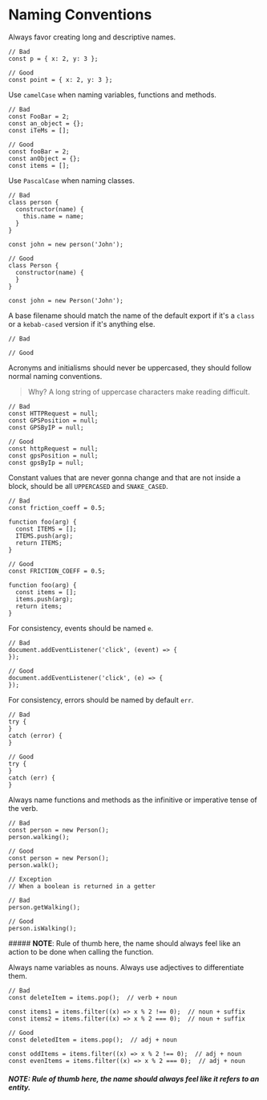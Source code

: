 # Naming Conventions

Always favor creating long and descriptive names.

    // Bad
    const p = { x: 2, y: 3 };
    
    // Good
    const point = { x: 2, y: 3 };

Use `camelCase` when naming variables, functions and methods.

    // Bad
    const FooBar = 2;
    const an_object = {};
    const iTeMs = [];
    
    // Good
    const fooBar = 2;
    const anObject = {};
    const items = [];

Use `PascalCase` when naming classes.

    // Bad
    class person {
      constructor(name) {
        this.name = name;
      }
    }
    
    const john = new person('John');
    
    // Good
    class Person {
      constructor(name) {
      }
    }
    
    const john = new Person('John');

A base filename should match the name of the default export if it's a `class` or a `kebab-cased` version if it's anything else.

    // Bad
    
    // Good

Acronyms and initialisms should never be uppercased, they should follow normal naming conventions.

> Why? A long string of uppercase characters make reading difficult.

    // Bad
    const HTTPRequest = null;
    const GPSPosition = null;
    const GPSByIP = null;
    
    // Good
    const httpRequest = null;
    const gpsPosition = null;
    const gpsByIp = null;

Constant values that are never gonna change and that are not inside a block, should be all `UPPERCASED` and `SNAKE_CASED`.

    // Bad
    const friction_coeff = 0.5;
    
    function foo(arg) {
      const ITEMS = [];
      ITEMS.push(arg);
      return ITEMS;
    }
    
    // Good
    const FRICTION_COEFF = 0.5;
    
    function foo(arg) {
      const items = [];
      items.push(arg);
      return items;
    }

For consistency, events should be named `e`.

    // Bad
    document.addEventListener('click', (event) => {
    });
    
    // Good
    document.addEventListener('click', (e) => {
    });

For consistency, errors should be named by default `err`.

    // Bad
    try {
    }
    catch (error) {
    }
    
    // Good
    try {
    }
    catch (err) {
    }

Always name functions and methods as the infinitive or imperative tense of the verb.

    // Bad
    const person = new Person();
    person.walking();
    
    // Good
    const person = new Person();
    person.walk();
    
    // Exception
    // When a boolean is returned in a getter
    
    // Bad
    person.getWalking();
    
    // Good
    person.isWalking();

##### **NOTE**: Rule of thumb here, the name should always feel like an action to be done when calling the function.

Always name variables as nouns. Always use adjectives to differentiate them.

    // Bad
    const deleteItem = items.pop();  // verb + noun
    
    const items1 = items.filter((x) => x % 2 !== 0);  // noun + suffix
    const items2 = items.filter((x) => x % 2 === 0);  // noun + suffix
    
    // Good
    const deletedItem = items.pop();  // adj + noun
    
    const oddItems = items.filter((x) => x % 2 !== 0);  // adj + noun
    const evenItems = items.filter((x) => x % 2 === 0);  // adj + noun

##### **NOTE**: Rule of thumb here, the name should always feel like it refers to an entity.
